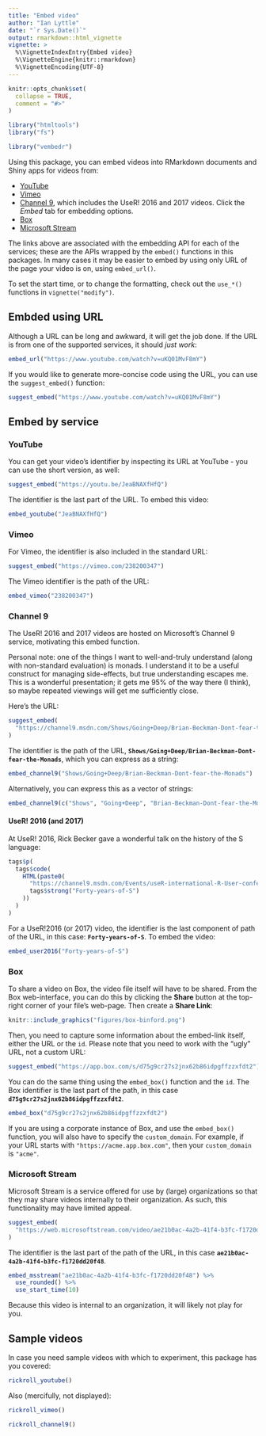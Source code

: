 ```yaml
---
title: "Embed video"
author: "Ian Lyttle"
date: "`r Sys.Date()`"
output: rmarkdown::html_vignette
vignette: >
  %\VignetteIndexEntry{Embed video}
  %\VignetteEngine{knitr::rmarkdown}
  %\VignetteEncoding{UTF-8}
---
```


```r
knitr::opts_chunk$set(
  collapse = TRUE,
  comment = "#>"
)

library("htmltools")
library("fs")
```

```r
library("vembedr")
```

Using this package, you can embed videos into RMarkdown documents and Shiny apps for videos from:

- [YouTube](https://developers.google.com/youtube/player_parameters)
- [Vimeo](https://developer.vimeo.com/player/embedding)
- [Channel 9](https://channel9.msdn.com/Events/useR-international-R-User-conference/useR2016/Forty-years-of-S), which includes the UseR! 2016 and 2017 videos. Click the *Embed* tab for embedding options.
- [Box](https://developer.box.com/docs/box-embed#section-build-box-embed-programatically)
- [Microsoft Stream](https://docs.microsoft.com/en-us/stream/portal-embed-video)

The links above are associated with the embedding API for each of the services; these are the APIs wrapped by the
`embed()` functions in this packages. 
In many cases it may be easier to embed by using only URL of the page your video is on, using `embed_url()`.

To set the start time, or to change the formatting, check out the `use_*()` functions in `vignette("modify")`.

## Embded using URL

Although a URL can be long and awkward, it will get the job done. 
If the URL is from one of the supported services, it should *just work*:

```r
embed_url("https://www.youtube.com/watch?v=uKQ01MvF8mY")
```

If you would like to generate more-concise code using the URL, you can use the `suggest_embed()` function:

```r
suggest_embed("https://www.youtube.com/watch?v=uKQ01MvF8mY")
```

## Embed by service

### YouTube

You can get your video's identifier by inspecting its URL at YouTube - you can use the short version, as well:

```r
suggest_embed("https://youtu.be/JeaBNAXfHfQ")
```

The identifier is the last part of the URL. 
To embed this video:

```r
embed_youtube("JeaBNAXfHfQ")
```

### Vimeo

For Vimeo, the identifier is also included in the standard URL:

```r
suggest_embed("https://vimeo.com/238200347")
```

The Vimeo identifier is the path of the URL:

```r
embed_vimeo("238200347")
```

### Channel 9

The UseR! 2016 and 2017 videos are hosted on Microsoft's Channel 9 service, motivating this embed function.

Personal note: one of the things I want to well-and-truly understand (along with non-standard evaluation) is monads. 
I understand it to be a useful construct for managing side-effects, but true understanding escapes me. 
This is a wonderful presentation; it gets me 95% of the way there (I think), so maybe repeated viewings will get me sufficiently close.

Here's the URL:

```r
suggest_embed(
  "https://channel9.msdn.com/Shows/Going+Deep/Brian-Beckman-Dont-fear-the-Monads"
)
```

The identifier is the path of the URL, **`Shows/Going+Deep/Brian-Beckman-Dont-fear-the-Monads`**, which you can express as a string:

```r
embed_channel9("Shows/Going+Deep/Brian-Beckman-Dont-fear-the-Monads")
```

Alternatively, you can express this as a vector of strings:

```r
embed_channel9(c("Shows", "Going+Deep", "Brian-Beckman-Dont-fear-the-Monads"))
```

#### UseR! 2016 (and 2017)

At UseR! 2016, Rick Becker gave a wonderful talk on the history of the S language:

```r
tags$p(
  tags$code(
    HTML(paste0(
      "https://channel9.msdn.com/Events/useR-international-R-User-conference/useR2016/",  
      tags$strong("Forty-years-of-S")
    ))
  )  
)
```

For a UseR!2016 (or 2017) video, the identifier is the last component of path of the URL, in this case: **`Forty-years-of-S`**. 
To embed the video:

```r
embed_user2016("Forty-years-of-S")
```

### Box

To share a video on Box, the video file itself will have to be shared. From the Box web-interface, you can do this by clicking the **Share** button at the top-right corner of your file's web-page. 
Then create a **Share Link**: 

```r
knitr::include_graphics("figures/box-binford.png")
```

Then, you need to capture some information about the embed-link itself, either the URL or the `id`. 
Please note that you need to work with the "ugly" URL, not a custom URL: 

```r
suggest_embed("https://app.box.com/s/d75g9cr27s2jnx62b86idpgffzzxfdt2")
```

You can do the same thing using the `embed_box()` function and the `id`. 
The Box identifier is the last part of the path, in this case **`d75g9cr27s2jnx62b86idpgffzzxfdt2`**.


```r
embed_box("d75g9cr27s2jnx62b86idpgffzzxfdt2")
```

If you are using a corporate instance of Box, and use the `embed_box()` function, you will also have to specify the `custom_domain`. 
For example, if your URL starts with `"https://acme.app.box.com"`, then your `custom_domain` is `"acme"`.

### Microsoft Stream

Microsoft Stream is a service offered for use by (large) organizations so that they may share videos internally to their organization. 
As such, this functionality may have limited appeal.

```r
suggest_embed(
  "https://web.microsoftstream.com/video/ae21b0ac-4a2b-41f4-b3fc-f1720dd20f48"
)
```

The identifier is the last part of the path of the URL, in this case **`ae21b0ac-4a2b-41f4-b3fc-f1720dd20f48`**.

```r
embed_msstream("ae21b0ac-4a2b-41f4-b3fc-f1720dd20f48") %>%
  use_rounded() %>%
  use_start_time(10)
```

Because this video is internal to an organization, it will likely not play for you.

## Sample videos

In case you need sample videos with which to experiment, this package has you covered:

```r
rickroll_youtube()
```

Also (mercifully, not displayed):

```r
rickroll_vimeo()
```

```r
rickroll_channel9()
```
